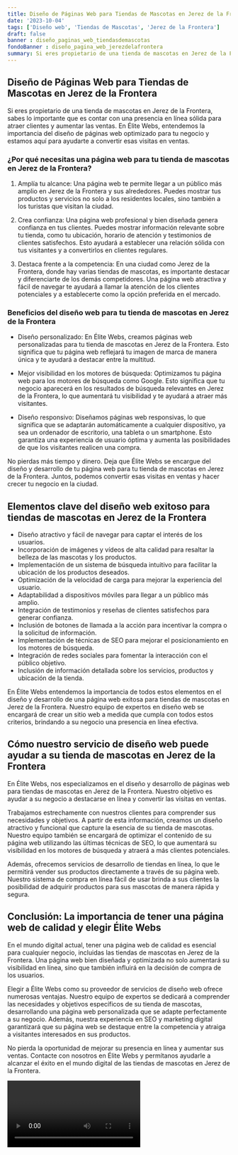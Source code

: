 ```yaml
---
title: Diseño de Páginas Web para Tiendas de Mascotas en Jerez de la Frontera
date: '2023-10-04'
tags: ['Diseño web', 'Tiendas de Mascotas', 'Jerez de la Frontera']
draft: false
banner : diseño_paginas_web_tiendasdemascotas
fondoBanner : diseño_pagina_web_jerezdelafrontera
summary: Si eres propietario de una tienda de mascotas en Jerez de la Frontera, sabes lo importante que es contar con una presencia en línea sólida para atraer clientes y aumentar las ventas. En Élite Webs, entendemos la importancia del diseño de páginas web optimizado para tu negocio y estamos aquí para ayudarte a convertir esas visitas en ventas.
---
```


## Diseño de Páginas Web para Tiendas de Mascotas en Jerez de la Frontera

Si eres propietario de una tienda de mascotas en Jerez de la Frontera, sabes lo importante que es contar con una presencia en línea sólida para atraer clientes y aumentar las ventas. En Élite Webs, entendemos la importancia del diseño de páginas web optimizado para tu negocio y estamos aquí para ayudarte a convertir esas visitas en ventas.

### ¿Por qué necesitas una página web para tu tienda de mascotas en Jerez de la Frontera?

1. Amplía tu alcance: Una página web te permite llegar a un público más amplio en Jerez de la Frontera y sus alrededores. Puedes mostrar tus productos y servicios no solo a los residentes locales, sino también a los turistas que visitan la ciudad.

2. Crea confianza: Una página web profesional y bien diseñada genera confianza en tus clientes. Puedes mostrar información relevante sobre tu tienda, como tu ubicación, horario de atención y testimonios de clientes satisfechos. Esto ayudará a establecer una relación sólida con tus visitantes y a convertirlos en clientes regulares.

3. Destaca frente a la competencia: En una ciudad como Jerez de la Frontera, donde hay varias tiendas de mascotas, es importante destacar y diferenciarte de los demás competidores. Una página web atractiva y fácil de navegar te ayudará a llamar la atención de los clientes potenciales y a establecerte como la opción preferida en el mercado.

### Beneficios del diseño web para tu tienda de mascotas en Jerez de la Frontera

- Diseño personalizado: En Élite Webs, creamos páginas web personalizadas para tu tienda de mascotas en Jerez de la Frontera. Esto significa que tu página web reflejará tu imagen de marca de manera única y te ayudará a destacar entre la multitud.

- Mejor visibilidad en los motores de búsqueda: Optimizamos tu página web para los motores de búsqueda como Google. Esto significa que tu negocio aparecerá en los resultados de búsqueda relevantes en Jerez de la Frontera, lo que aumentará tu visibilidad y te ayudará a atraer más visitantes.

- Diseño responsivo: Diseñamos páginas web responsivas, lo que significa que se adaptarán automáticamente a cualquier dispositivo, ya sea un ordenador de escritorio, una tableta o un smartphone. Esto garantiza una experiencia de usuario óptima y aumenta las posibilidades de que los visitantes realicen una compra.

No pierdas más tiempo y dinero. Deja que Élite Webs se encargue del diseño y desarrollo de tu página web para tu tienda de mascotas en Jerez de la Frontera. Juntos, podemos convertir esas visitas en ventas y hacer crecer tu negocio en la ciudad.

<GifSeo />

<Cta />

## Elementos clave del diseño web exitoso para tiendas de mascotas en Jerez de la Frontera

- Diseño atractivo y fácil de navegar para captar el interés de los usuarios.
- Incorporación de imágenes y vídeos de alta calidad para resaltar la belleza de las mascotas y los productos.
- Implementación de un sistema de búsqueda intuitivo para facilitar la ubicación de los productos deseados.
- Optimización de la velocidad de carga para mejorar la experiencia del usuario.
- Adaptabilidad a dispositivos móviles para llegar a un público más amplio.
- Integración de testimonios y reseñas de clientes satisfechos para generar confianza.
- Inclusión de botones de llamada a la acción para incentivar la compra o la solicitud de información.
- Implementación de técnicas de SEO para mejorar el posicionamiento en los motores de búsqueda.
- Integración de redes sociales para fomentar la interacción con el público objetivo.
- Inclusión de información detallada sobre los servicios, productos y ubicación de la tienda.

En Élite Webs entendemos la importancia de todos estos elementos en el diseño y desarrollo de una página web exitosa para tiendas de mascotas en Jerez de la Frontera. Nuestro equipo de expertos en diseño web se encargará de crear un sitio web a medida que cumpla con todos estos criterios, brindando a su negocio una presencia en línea efectiva.

## Cómo nuestro servicio de diseño web puede ayudar a su tienda de mascotas en Jerez de la Frontera

En Élite Webs, nos especializamos en el diseño y desarrollo de páginas web para tiendas de mascotas en Jerez de la Frontera. Nuestro objetivo es ayudar a su negocio a destacarse en línea y convertir las visitas en ventas. 

Trabajamos estrechamente con nuestros clientes para comprender sus necesidades y objetivos. A partir de esta información, creamos un diseño atractivo y funcional que capture la esencia de su tienda de mascotas. Nuestro equipo también se encargará de optimizar el contenido de su página web utilizando las últimas técnicas de SEO, lo que aumentará su visibilidad en los motores de búsqueda y atraerá a más clientes potenciales.

Además, ofrecemos servicios de desarrollo de tiendas en línea, lo que le permitirá vender sus productos directamente a través de su página web. Nuestro sistema de compra en línea fácil de usar brinda a sus clientes la posibilidad de adquirir productos para sus mascotas de manera rápida y segura.

## Conclusión: La importancia de tener una página web de calidad y elegir Élite Webs

En el mundo digital actual, tener una página web de calidad es esencial para cualquier negocio, incluidas las tiendas de mascotas en Jerez de la Frontera. Una página web bien diseñada y optimizada no solo aumentará su visibilidad en línea, sino que también influirá en la decisión de compra de los usuarios.

Elegir a Élite Webs como su proveedor de servicios de diseño web ofrece numerosas ventajas. Nuestro equipo de expertos se dedicará a comprender las necesidades y objetivos específicos de su tienda de mascotas, desarrollando una página web personalizada que se adapte perfectamente a su negocio. Además, nuestra experiencia en SEO y marketing digital garantizará que su página web se destaque entre la competencia y atraiga a visitantes interesados en sus productos.

No pierda la oportunidad de mejorar su presencia en línea y aumentar sus ventas. Contacte con nosotros en Élite Webs y permítanos ayudarle a alcanzar el éxito en el mundo digital de las tiendas de mascotas en Jerez de la Frontera.

<Video />

<CtaBot job='Tiendas de Mascotas' city='Jerez de la Frontera'/>

<Gmaps query='Jerez de la Frontera+españa+maps' />